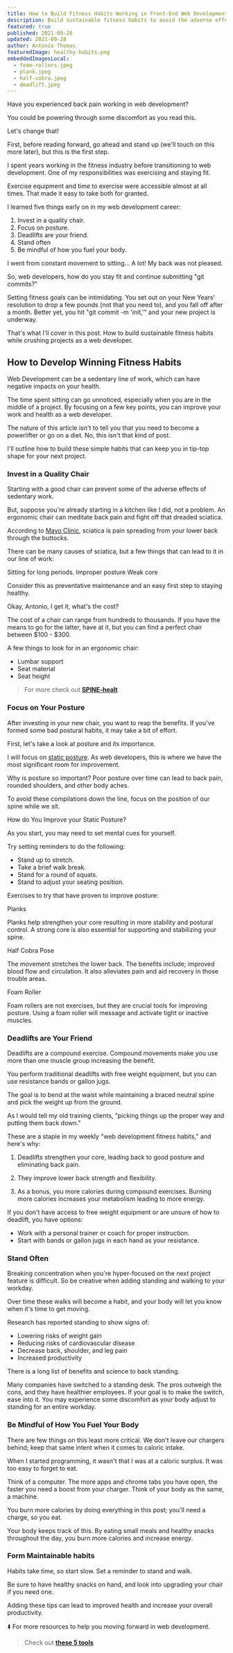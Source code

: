 ```yaml
---
title: How to Build Fitness Habits Working in Front-End Web Development
description: Build sustainable fitness habits to avoid the adverse effects of sedentary work while crushing projects as a web developer.
featured: true
published: 2021-09-28
updated: 2021-09-28
author: Antonio Thomas
featuredImage: healthy-habits.png
embeddedImagesLocal:
  - foam-rollers.jpeg
  - plank.jpeg
  - half-cobra.jpeg
  - deadlift.jpeg
---
```



Have you experienced back pain working in web development?

You could be powering through some discomfort as you read this.

Let's change that!

First, before reading forward, go ahead and stand up (we'll touch on this more later), but this is the first step.

I spent years working in the fitness industry before transitioning to web development. One of my responsibilities was exercising and staying fit.

Exercise equipment and time to exercise were accessible almost at all times. That made it easy to take both for granted.

I learned five things early on in my web development career:

1. Invest in a quality chair.
2. Focus on posture.
3. Deadlifts are your friend.
4. Stand often
5. Be mindful of how you fuel your body.

I went from constant movement to sitting... A lot! My back was not pleased.

So, web developers, how do you stay fit and continue submitting "git commits?"

Setting fitness goals can be intimidating. You set out on your New Years' resolution to drop a few pounds (not that you need to), and you fall off after a month. Better yet, you hit "git commit -m 'init,'" and your new project is underway.

That's what I'll cover in this post. How to build sustainable fitness habits while crushing projects as a web developer.

## How to Develop Winning Fitness Habits

Web Development can be a sedentary line of work, which can have negative impacts on your health.

The time spent sitting can go unnoticed, especially when you are in the middle of a project. By focusing on a few key points, you can improve your work and health as a web developer.

The nature of this article isn't to tell you that you need to become a powerlifter or go on a diet. No, this isn't that kind of post.

I'll outline how to build these simple habits that can keep you in tip-top shape for your next project.

### Invest in a Quality Chair

Starting with a good chair can prevent some of the adverse effects of sedentary work.

But, suppose you're already starting in a kitchen like I did, not a problem. An ergonomic chair can meditate back pain and fight off that dreaded sciatica.

According to [Mayo Clinic](https://www.mayoclinic.org/diseases-conditions/sciatica/symptoms-causes/syc-20377435), sciatica is pain spreading from your lower back through the buttocks.

There can be many causes of sciatica, but a few things that can lead to it in our line of work:

Sitting for long periods.
Improper posture
Weak core

Consider this as preventative maintenance and an easy first step to staying healthy.

<p className='blog_heading'>Okay, Antonio, I get it, what's the cost?</p>

The cost of a chair can range from hundreds to thousands. If you have the means to go for the latter, have at it, but you can find a perfect chair between $100 - $300.

A few things to look for in an ergonomic chair:

- Lumbar support
- Seat material
- Seat height

> For more check out **[SPINE-healt](https://www.spine-health.com/wellness/ergonomics/office-chair-choosing-right-ergonomic-office-chair)**


### Focus on Your Posture


After investing in your new chair, you want to reap the benefits. If you've formed some bad postural habits, it may take a bit of effort.

First, let's take a look at posture and its importance.

I will focus on [static posture](https://medlineplus.gov/guidetogoodposture.html#:~:text=Posture%20is%20how%20you%20hold,sitting%2C%20standing%2C%20or%20sleeping.). As web developers, this is where we have the most significant room for improvement.

Why is posture so important? Poor posture over time can lead to back pain, rounded shoulders, and other body aches.

To avoid these compilations down the line, focus on the position of our spine while we sit.

<p className='blog_heading'>How do You Improve your Static Posture?</p>

As you start, you may need to set mental cues for yourself.

Try setting reminders to do the following:

- Stand up to stretch.
- Take a brief walk break.
- Stand for a round of squats.
- Stand to adjust your seating position.

<p className='blog_heading'>Exercises to try that have proven to improve posture:</p>

<p className='blog_highlight'>Planks</p>

<GatsbyImage alt="foam rollers in a line" image={getImage(props.localImages[1])} />


Planks help strengthen your core resulting in more stability and postural control. A strong core is also essential for supporting and stabilizing your spine.

<p className='blog_highlight'>Half Cobra Pose</p>

<GatsbyImage alt="foam rollers in a line" image={getImage(props.localImages[2])} />


The movement stretches the lower back. The benefits include; improved blood flow and circulation. It also alleviates pain and aid recovery in those trouble areas.

<p className='blog_highlight'>Foam Roller</p>

<GatsbyImage alt="foam rollers in a line" image={getImage(props.localImages[0])} />

Foam rollers are not exercises, but they are crucial tools for improving posture. Using a foam roller will message and activate tight or inactive muscles.


### Deadlifts are Your Friend

<div style={{marginTop:'24px'}}>
<GatsbyImage alt="foam rollers in a line" image={getImage(props.localImages[3])} />
</div>



Deadlifts are a compound exercise. Compound movements make you use more than one muscle group increasing the benefit.

You perform traditional deadlifts with free weight equipment, but you can use resistance bands or gallon jugs.

The goal is to bend at the waist while maintaining a braced neutral spine and pick the weight up from the ground.

As I would tell my old training clients, "picking things up the proper way and putting them back down."

These are a staple in my weekly "web development fitness habits," and here's why:

1. Deadlifts strengthen your core, leading back to good posture and eliminating back pain.

2. They improve lower back strength and flexibility.

3. As a bonus, you more calories during compound exercises. Burning more calories increases your metabolism leading to more energy.

If you don't have access to free weight equipment or are unsure of how to deadlift, you have options:

- Work with a personal trainer or coach for proper instruction.
- Start with bands or gallon jugs in each hand as your resistance.

### Stand Often

Breaking concentration when you're hyper-focused on the next project feature is difficult. So be creative when adding standing and walking to your workday.

Over time these walks will become a habit, and your body will let you know when it's time to get moving.

Research has reported standing to show signs of:

- Lowering risks of weight gain
- Reducing risks of cardiovascular disease
- Decrease back, shoulder, and leg pain
- Increased productivity

There is a long list of benefits and science to back standing.

Many companies have switched to a standing desk. The pros outweigh the cons, and they have healthier employees. If your goal is to make the switch, ease into it. You may experience some discomfort as your body adjust to standing for an entire workday.


### Be Mindful of How You Fuel Your Body

There are few things on this least more critical. We don't leave our chargers behind; keep that same intent when it comes to caloric intake.

When I started programming, it wasn't that I was at a caloric surplus. It was too easy to forget to eat.

Think of a computer. The more apps and chrome tabs you have open, the faster you need a boost from your charger. Think of your body as the same, a machine.

You burn more calories by doing everything in this post; you'll need a charge, so you eat.

Your body keeps track of this. By eating small meals and healthy snacks throughout the day, you burn more calories and increase energy.


### Form Maintainable habits

Habits take time, so start slow. Set a reminder to stand and walk.

Be sure to have healthy snacks on hand, and look into upgrading your chair if you need one.

Adding these tips can lead to improved health and increase your overall productivity.

⬇️ For more resources to help you moving forward in web development.

> Check out **[these 5 tools](https://antoniothomasjr.com/blog/5-tools-to-learn-web-development/)**
